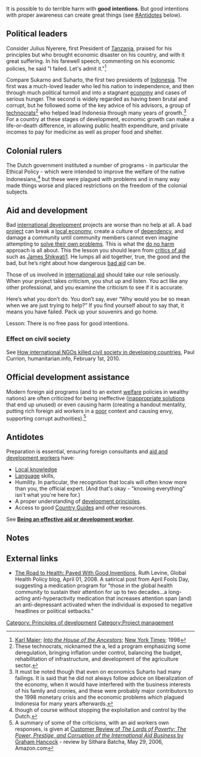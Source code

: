 It is possible to do terrible harm with '''good intentions'''. But good intentions with proper awareness can create great things (see [[#Antidotes]] below).

{{TOCright}}
== Political leaders ==

Consider Julius Nyerere,{{w|Julius Nyerere}} first President of [[Tanzania]], praised for his principles but who brought economic disaster on his country, and with it great suffering. In his farewell speech, commenting on his economic policies, he said "I failed. Let's admit it."<ref>[[Karl Maier]]; ''[http://www.nytimes.com/books/first/m/maier-house.html Into the House of the Ancestors]''; [[New York Times]]; 1998</ref>

Compare Sukarno{{w|Sukarno}} and Suharto{{w|Suharto}}, the first two presidents of [[Indonesia]]. The first was a much-loved leader who led his nation to independence, and then through much political turmoil and into a stagnant [[economy]] and cases of serious hunger. The second is widely regarded as having been brutal and corrupt, but he followed some of the key advice of his advisors, a group of [[technocrats]]<ref>These technocrats, nicknamed the a,{{w|Berkeley Mafia}} led a program emphasizing some deregulation, bringing inflation under control, balancing the budget, rehabilitation of infrastructure, and development of the agriculture sector.</ref> who helped lead Indonesia through many years of growth.<ref>It must be noted though that even on economics Suharto had many failings. It is said that he did not always follow advice on liberalization of the economy, when it would have interfered with the business interests of his family and cronies,{{fact}} and these were probably major contributors to the 1998 monetary crisis and the economic problems which plagued Indonesia for many years afterwards.</ref> For a country at these stages of development, economic growth can make a life-or-death difference, in allowing public health expenditure, and private incomes to pay for medicine as well as proper food and shelter.

== Colonial rulers ==

The Dutch government instituted a number of programs{{fact}} - in particular the Ethical Policy{{w|Dutch Ethical Policy}} - which were intended to improve the welfare of the native Indonesians,<ref>though of course without stopping the exploitation and control by the Dutch.</ref> but these were plagued with problems and in many way made things worse and placed restrictions on the freedom of the colonial subjects.

== Aid and development ==

Bad [[international development]] projects are worse than no help at all. A bad [[project]] can break a [[local economy]], create a culture of [[dependency]], and damage a community until community members cannot even imagine attempting to [[empowerment|solve their own problems]]. This is what the [[Glossary_of_sustainability_terms#D|do no harm]] approach is all about. This the lesson you should learn from [[critics of aid]] such as [[James Shikwati]][http://alannashaikh.blogspot.com/2008/03/for-gods-sake-please-stop-aid.html]. He lumps all aid together, true, the good and the bad, but he’s right about how dangerous [[bad aid]] can be.

Those of us involved in [[international aid]] should take our role seriously. When your project takes criticism, you shut up and listen. You act like any other professional, and you examine the criticism to see if it is accurate.

Here’s what you don’t do. You don’t say, ever “Why would you be so mean when we are just trying to help?” If you find yourself about to say that, it means you have failed. Pack up your souvenirs and go home.

Lesson: There is no free pass for good intentions.

=== Effect on civil society ===

See [http://www.humanitarian.info/2010/02/01/how-international-ngos-killed-civil-society-in-developing-countries/ How international NGOs killed civil society in developing countries], Paul Currion, humanitarian.info, February 1st, 2010.

== Official development assistance ==

{{main|Official development assistance}}

Modern foreign aid programs (and to an extent [[welfare]] policies in wealthy nations) are often criticized for being ineffective ([[inappropriate solutions]] that end up unused) or even causing harm (creating a handout mentality, putting rich foreign aid workers in a [[poor]] context and causing envy, supporting corrupt authorities).<ref>A summary of some of the criticisms, with an aid workers own responses, is given at [http://www.amazon.com/review/R2DEVDJMYZZT4E/ref=cm_cr_rdp_perm Customer Review of ''The Lords of Poverty: The Power, Prestige, and Corruption of the International Aid Business'' by Graham Hancock] - review by Sithara Batcha, May 29, 2006, Amazon.com</ref>

== Antidotes ==

Preparation is essential, ensuring foreign consultants and [[aid and development workers]] have:
* [[Local knowledge]]
* [[Language]] skills,
* Humility. In particular, the recognition that locals will often know more than you, the official expert. (And that's okay - "knowing everything" isn't what you're here for.)
* A proper understanding of [[development principles]].
* Access to good [[Country Guides]] and other resources.

See '''[[Being an effective aid or development worker]]'''.

== Notes ==
<small><references/></small>

== External links ==
* [http://web.archive.org/web/20080613015750/http://blogs.cgdev.org/globalhealth/2008/04/the_road_to_health_p.php The Road to Health: Paved With Good Inventions], Ruth Levine, Global Health Policy blog, April 01, 2008. A satirical post from April Fools Day, suggesting a medication program for "those in the global health community to sustain their attention for up to two decades...a long-acting anti-hyperactivity medication that increases attention span (and) an anti-depressant activated when the individual is exposed to negative headlines or political setbacks." <!-- Original link broken: http://blogs.cgdev.org/globalhealth/2008/04/the_road_to_health_p.php so the link to the archive.org copy is given instead.-->

{{attrib bloodandmilk|url=http://bloodandmilk.org/?p=459}}

[[Category: Principles of development]]
[[Category:Project management]]